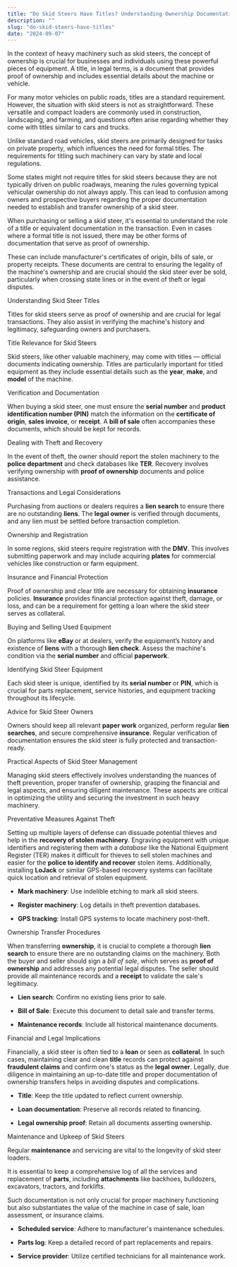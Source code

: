 ```yaml
---
title: "Do Skid Steers Have Titles? Understanding Ownership Documentation"
description: ""
slug: "do-skid-steers-have-titles"
date: "2024-09-07"
---
```



In the context of heavy machinery such as skid steers, the concept of ownership is crucial for businesses and individuals using these powerful pieces of equipment. A title, in legal terms, is a document that provides proof of ownership and includes essential details about the machine or vehicle.

For many motor vehicles on public roads, titles are a standard requirement. However, the situation with skid steers is not as straightforward. These versatile and compact loaders are commonly used in construction, landscaping, and farming, and questions often arise regarding whether they come with titles similar to cars and trucks.

Unlike standard road vehicles, skid steers are primarily designed for tasks on private property, which influences the need for formal titles. The requirements for titling such machinery can vary by state and local regulations.

Some states might not require titles for skid steers because they are not typically driven on public roadways, meaning the rules governing typical vehicular ownership do not always apply. This can lead to confusion among owners and prospective buyers regarding the proper documentation needed to establish and transfer ownership of a skid steer.

When purchasing or selling a skid steer, it's essential to understand the role of a title or equivalent documentation in the transaction. Even in cases where a formal title is not issued, there may be other forms of documentation that serve as proof of ownership.

These can include manufacturer's certificates of origin, bills of sale, or property receipts. These documents are central to ensuring the legality of the machine's ownership and are crucial should the skid steer ever be sold, particularly when crossing state lines or in the event of theft or legal disputes.

Understanding Skid Steer Titles

Titles for skid steers serve as proof of ownership and are crucial for legal transactions. They also assist in verifying the machine's history and legitimacy, safeguarding owners and purchasers.

Title Relevance for Skid Steers

Skid steers, like other valuable machinery, may come with titles — official documents indicating ownership. Titles are particularly important for titled equipment as they include essential details such as the **year**, **make**, and **model** of the machine.

Verification and Documentation

When buying a skid steer, one must ensure the **serial number** and **product identification number (PIN)** match the information on the **certificate of origin**, **sales invoice**, or **receipt**. A **bill of sale** often accompanies these documents, which should be kept for records.

Dealing with Theft and Recovery

In the event of theft, the owner should report the stolen machinery to the **police department** and check databases like **TER**. Recovery involves verifying ownership with **proof of ownership** documents and police assistance.

Transactions and Legal Considerations

Purchasing from auctions or dealers requires a **lien search** to ensure there are no outstanding **liens**. The **legal owner** is verified through documents, and any lien must be settled before transaction completion.

Ownership and Registration

In some regions, skid steers require registration with the **DMV**. This involves submitting paperwork and may include acquiring **plates** for commercial vehicles like construction or farm equipment.

Insurance and Financial Protection

Proof of ownership and clear title are necessary for obtaining **insurance** policies. **Insurance** provides financial protection against theft, damage, or loss, and can be a requirement for getting a loan where the skid steer serves as collateral.

Buying and Selling Used Equipment

On platforms like **eBay** or at dealers, verify the equipment’s history and existence of **liens** with a thorough **lien check**. Assess the machine's condition via the **serial number** and official **paperwork**.

Identifying Skid Steer Equipment

Each skid steer is unique, identified by its **serial number** or **PIN**, which is crucial for parts replacement, service histories, and equipment tracking throughout its lifecycle.

Advice for Skid Steer Owners

Owners should keep all relevant **paper work** organized, perform regular **lien searches**, and secure comprehensive **insurance**. Regular verification of documentation ensures the skid steer is fully protected and transaction-ready.

Practical Aspects of Skid Steer Management

Managing skid steers effectively involves understanding the nuances of theft prevention, proper transfer of ownership, grasping the financial and legal aspects, and ensuring diligent maintenance. These aspects are critical in optimizing the utility and securing the investment in such heavy machinery.

Preventative Measures Against Theft

Setting up multiple layers of defense can dissuade potential thieves and help in the **recovery of stolen machinery**. Engraving equipment with unique identifiers and registering them with a *database* like the National Equipment Register (TER) makes it difficult for thieves to sell stolen machines and easier for the **police to identify and recover** stolen items. Additionally, installing **LoJack** or similar GPS-based recovery systems can facilitate quick location and retrieval of stolen equipment.

- **Mark machinery**: Use indelible etching to mark all skid steers.

- **Register machinery**: Log details in theft prevention databases.

- **GPS tracking**: Install GPS systems to locate machinery post-theft.

Ownership Transfer Procedures

When transferring **ownership**, it is crucial to complete a thorough **lien search** to ensure there are no outstanding claims on the machinery. Both the buyer and seller should sign a *bill of sale*, which serves as **proof of ownership** and addresses any potential legal disputes. The seller should provide all maintenance records and a **receipt** to validate the sale's legitimacy.

- **Lien search**: Confirm no existing liens prior to sale.

- **Bill of Sale**: Execute this document to detail sale and transfer terms.

- **Maintenance records**: Include all historical maintenance documents.

Financial and Legal Implications

Financially, a skid steer is often tied to a **loan** or seen as **collateral**. In such cases, maintaining clear and clean **title** records can protect against **fraudulent claims** and confirm one's status as the **legal owner**. Legally, due diligence in maintaining an up-to-date title and proper documentation of ownership transfers helps in avoiding disputes and complications.

- **Title**: Keep the title updated to reflect current ownership.

- **Loan documentation**: Preserve all records related to financing.

- **Legal ownership proof**: Retain all documents asserting ownership.

Maintenance and Upkeep of Skid Steers

Regular **maintenance** and servicing are vital to the longevity of skid steer loaders. 

It is essential to keep a comprehensive log of all the services and replacement of **parts**, including **attachments** like backhoes, bulldozers, excavators, tractors, and forklifts. 

Such documentation is not only crucial for proper machinery functioning but also substantiates the value of the machine in case of sale, loan assessment, or insurance claims.

- **Scheduled service**: Adhere to manufacturer's maintenance schedules.

- **Parts log**: Keep a detailed record of part replacements and repairs.

- **Service provider**: Utilize certified technicians for all maintenance work.

